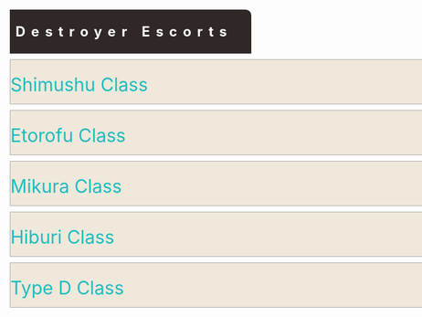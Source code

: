 <div style="width: 80%; background: #2F2827; border-top-right-radius: 10px; margin: 10px; padding: 10px; letter-spacing: 10px;"><font size= 5 color =#FFFFFF>'''Destroyer Escorts'''</font></div>

<div style="background:#EFE8DB;border:#AAAAAA 1px solid;width:790px;margin:10px;border-top-right-radius: 10px;padding: 10px 0px 00px 0px;"><div class="toccolours mw-collapsible mw-collapsed"><font size="6" color="#1DBDC0" >Shimushu Class</font>
<div class="mw-collapsible-content">
{{{!}} style = "width:100%" cellspacing = "1" style = ""
{{!}} align = "center" style="background: #D6C8B8; width: 500px; letter-spacing: 2px;" {{!}}<font size="4">'''Shimushu Kai''' </font><br /><font size="2">''ID 30264'' </font>
{{!}} align = "center" style="background: #D6C8B8; width: 500px; letter-spacing: 2px;" {{!}}<font size="4">'''Shimushu''' </font><br /><font size="2">''ID 33690'' </font>
{{!}} align = "center" style="background: #D6C8B8; width: 500px; letter-spacing: 2px;" {{!}}<font size="4">'''Kunashiri Kai''' </font><br /><font size="2">''ID 30186'' </font>
{{!}} align = "center" style="background: #D6C8B8; width: 500px; letter-spacing: 2px;" {{!}}<font size="4">'''Kunashiri''' </font><br /><font size="2">''ID 33251'' </font>
{{!}}- 
{{!}} style="background: #EFE8DB;" {{!}}{{ShipCardKai|Shimushu/Kai|size=175px|align=center}}
{{!}} style="background: #EFE8DB;" {{!}}{{ShipCardKai|Shimushu|size=175px|align=center}}
{{!}} style="background: #EFE8DB;" {{!}}{{ShipCardKai|Kunashiri/Kai|size=175px|align=center}}
{{!}} style="background: #EFE8DB;" {{!}}{{ShipCardKai|Kunashiri|size=175px|align=center}}
{{!}}-
{{{!}} style = "width:100%" cellspacing = "1" style = ""
{{!}} align = "center" style="background: #D6C8B8; width: 500px; letter-spacing: 2px;" {{!}}<font size="4">'''Hachijou Kai''' </font><br /><font size="2">''ID 45299'' </font>
{{!}} align = "center" style="background: #D6C8B8; width: 500px; letter-spacing: 2px;" {{!}}<font size="4">'''Ishigaki Kai''' </font><br /><font size="2">''ID 45715'' </font>
{{!}} align = "center" style="background: #D6C8B8; width: 500px; letter-spacing: 2px;" {{!}}<font size="4">'''Empty''' </font><br /><font size="2">''Empty'' </font>
{{!}} align = "center" style="background: #D6C8B8; width: 500px; letter-spacing: 2px;" {{!}}<font size="4">'''Empty''' </font><br /><font size="2">''Empty'' </font>
{{!}}- 
{{!}} style="background: #EFE8DB;" style="background: #EFE8DB;" {{!}}{{ShipCardKai|Hachijou/Kai|size=175px|align=center}}
{{!}} style="background: #EFE8DB;" style="background: #EFE8DB;" {{!}}{{ShipCardKai|Ishigaki/Kai|size=175px|align=center}}
{{!}} style="background: #EFE8DB;" {style="background: #EFE8DB;" {{!}}[[File:Empty ship slot.png|175px|center]]
{{!}} style="background: #EFE8DB;" style="background: #EFE8DB;" {{!}}[[File:Empty ship slot.png|175px|center]]
{{!}}}
</div></div></div>

<div style="background:#EFE8DB;border:#AAAAAA 1px solid;width:790px;margin:10px;border-top-right-radius: 10px;padding: 10px 0px 00px 0px;"><div class="toccolours mw-collapsible mw-collapsed"><font size="6" color="#1DBDC0" >Etorofu Class</font>
<div class="mw-collapsible-content">
{{{!}} style = "width:100%" cellspacing = "1" style = ""
{{!}} align = "center" style="background: #D6C8B8; width: 500px; letter-spacing: 2px;" {{!}}<font  size="4">'''Etorofu Kai''' </font><br /><font size="2">''ID 30356'' </font>
{{!}} align = "center" style="background: #D6C8B8; width: 500px; letter-spacing: 2px;" {{!}}<font size="4">'''Etorofu''' </font><br /><font size="2">''ID 35230'' </font>
{{!}} align = "center" style="background: #D6C8B8; width: 500px; letter-spacing: 2px;" {{!}}<font  size="4">'''Matsuwa Kai''' </font><br /><font size="2">''ID 32821'' </font>
{{!}} align = "center" style="background: #D6C8B8; width: 500px; letter-spacing: 2px;" {{!}}<font size="4">'''Matsuwa''' </font><br /><font size="2">''ID 33790'' </font>
{{!}}- 
{{!}} style="background: #EFE8DB;" {{!}}{{ShipCardKai|Etorofu/Kai|size=175px|align=center}}
{{!}} style="background: #EFE8DB;" {{!}}{{ShipCardKai|Etorofu|size=175px|align=center}}
{{!}} style="background: #EFE8DB;" {{!}}{{ShipCardKai|Matsuwa/Kai|size=175px|align=center}}
{{!}} style="background: #EFE8DB;" {{!}}{{ShipCardKai|Matsuwa|size=175px|align=center}}
{{!}}-
{{{!}} style = "width:100%" cellspacing = "1" style = ""
{{!}} align = "center" style="background: #D6C8B8; width: 500px; letter-spacing: 2px;" {{!}}<font size="4">'''Tsushima Kai''' </font><br /><font size="2">''ID 34168'' </font>
{{!}} align = "center" style="background: #D6C8B8; width: 500px; letter-spacing: 2px;" {{!}}<font   size="4">'''Tsushima Kai''' </font><br /><font size="2">''ID 36934'' </font>
{{!}} align = "center" style="background: #D6C8B8; width: 500px; letter-spacing: 2px;" {{!}}<font   size="4">'''Sado Kai''' </font><br /><font size="2">''ID 33870'' </font>
{{!}} align = "center" style="background: #D6C8B8; width: 500px; letter-spacing: 2px;" {{!}}<font  size="4">'''Sado''' </font><br /><font size="2">''ID 38677'' </font>
{{!}}- 
{{!}} style="background: #EFE8DB;" {{!}}{{ShipCardKai|Tsushima/Kai|size=175px|align=center}}
{{!}} style="background: #EFE8DB;" {{!}}{{ShipCardKai|Tsushima|size=175px|align=center}}
{{!}} style="background: #EFE8DB;" {{!}}{{ShipCardKai|Sado/Kai|size=175px|align=center}}
{{!}} style="background: #EFE8DB;" {{!}}{{ShipCardKai|Sado|size=175px|align=center}}
{{!}}-
{{{!}} style = "width:100%" cellspacing = "1" style = ""
{{!}} align = "center" style="background: #D6C8B8; width: 500px; letter-spacing: 2px;" {{!}}<font size="4">'''Hirato Kai''' </font><br /><font size="2">''ID 47996'' </font>
{{!}} align = "center" style="background: #D6C8B8; width: 500px; letter-spacing: 2px;" {{!}}<font   size="4">'''Fukae Kai''' </font><br /><font size="2">''ID 38330'' </font>
{{!}} align = "center" style="background: #D6C8B8; width: 500px; letter-spacing: 2px;" {{!}}<font size="4">'''Fukae''' </font><br /><font size="2">''ID 41830'' </font>
{{!}} align = "center" style="background: #D6C8B8; width: 500px; letter-spacing: 2px;" {{!}}<font size="4">'''Empty''' </font><br /><font size="2">''Empty'' </font>
{{!}}- 
{{!}} style="background: #EFE8DB;" {{!}}{{ShipCardKai|Hirato/Kai|size=175px|align=center}}
{{!}} style="background: #EFE8DB;" {{!}}{{ShipCardKai|Fukae/Kai|size=175px|align=center}}
{{!}} style="background: #EFE8DB;" {{!}}{{ShipCardKai|Fukae|size=175px|align=center}}
{{!}} style="background: #EFE8DB;" {{!}}[[File:Empty ship slot.png|175px|center]]
{{!}}-
{{!}}}
</div></div></div>

<div style="background:#EFE8DB;border:#AAAAAA 1px solid;width:790px;margin:10px;border-top-right-radius: 10px;padding: 10px 0px 00px 0px;"><div class="toccolours mw-collapsible mw-collapsed"><font size="6" color="#1DBDC0" >Mikura Class</font>
<div class="mw-collapsible-content">
{{{!}} style = "width:100%" cellspacing = "1" style = ""
{{!}} align = "center" style="background: #D6C8B8; width: 500px; letter-spacing: 2px;" {{!}}<font  size="4">'''Mikura Kai''' </font><br /><font size="2">''ID 47142'' </font>
{{!}} align = "center" style="background: #D6C8B8; width: 500px; letter-spacing: 2px;" {{!}}<font size="4">'''Mikura''' </font><br /><font size="2">''ID 47652'' </font>
{{!}} align = "center" style="background: #D6C8B8; width: 500px; letter-spacing: 2px;" {{!}}<font size="4">'''Yashiro Kai''' </font><br /><font size="2">''ID 53526'' </font>
{{!}} align = "center" style="background: #D6C8B8; width: 500px; letter-spacing: 2px;" {{!}}<font size="4">'''Empty''' </font><br /><font size="2">''Empty'' </font>
{{!}}- 
{{!}} style="background: #EFE8DB;" {{!}}{{ShipCardKai|Mikura/Kai|size=175px|align=center}}
{{!}} style="background: #EFE8DB;" {{!}}{{ShipCardKai|Mikura|size=175px|align=center}}
{{!}} style="background: #EFE8DB;" {{!}}{{ShipCardKai|Yashiro/Kai|size=175px|align=center}}
{{!}} style="background: #EFE8DB;" {{!}}[[File:Empty ship slot.png|175px|center]]
{{!}}-
{{!}}}
</div></div></div>

<div style="background:#EFE8DB;border:#AAAAAA 1px solid;width:790px;margin:10px;border-top-right-radius: 10px;padding: 10px 0px 00px 0px;"><div class="toccolours mw-collapsible mw-collapsed"><font size="6" color="#1DBDC0" >Hiburi Class</font>
<div class="mw-collapsible-content">
{{{!}} style = "width:100%" cellspacing = "1" style = ""
{{!}} align = "center" style="background: #D6C8B8; width: 500px; letter-spacing: 2px;" {{!}}<font  size="4">'''Hiburi Kai''' </font><br /><font size="2">''ID 35247'' </font>
{{!}} align = "center" style="background: #D6C8B8; width: 500px; letter-spacing: 2px;" {{!}}<font size="4">'''Hiburi''' </font><br /><font size="2">''ID 41458'' </font>
{{!}} align = "center" style="background: #D6C8B8; width: 500px; letter-spacing: 2px;" {{!}}<font  size="4">'''Daitou Kai''' </font><br /><font size="2">''ID 35269'' </font>
{{!}} align = "center" style="background: #D6C8B8; width: 500px; letter-spacing: 2px;" {{!}}<font size="4">'''Daitou''' </font><br /><font size="2">''ID 43342'' </font>
{{!}}- 
{{!}} style="background: #EFE8DB;" {{!}}{{ShipCardKai|Hiburi/Kai|size=175px|align=center}}
{{!}} style="background: #EFE8DB;" {{!}}{{ShipCardKai|Hiburi|size=175px|align=center}}
{{!}} style="background: #EFE8DB;" {{!}}{{ShipCardKai|Daitou/Kai|size=175px|align=center}}
{{!}} style="background: #EFE8DB;" {{!}}{{ShipCardKai|Daitou|size=175px|align=center}}
{{!}}-
{{!}}}
</div></div></div>

<div style="background:#EFE8DB;border:#AAAAAA 1px solid;width:790px;margin:10px;border-top-right-radius: 10px;padding: 10px 0px 00px 0px;"><div class="toccolours mw-collapsible mw-collapsed"><font size="6" color="#1DBDC0" >Type D Class</font>
<div class="mw-collapsible-content">
{{{!}} style = "width:100%" cellspacing = "1" style = ""
{{!}} align = "center" style="background: #D6C8B8; width: 500px; letter-spacing: 2px;" {{!}}<font size="4">'''No.4 Kai''' </font><br /><font size="2">''ID 50123'' </font>
{{!}} align = "center" style="background: #D6C8B8; width: 500px; letter-spacing: 2px;" {{!}}<font size="4">'''No.4''' </font><br /><font size="2">''ID 50400'' </font>
{{!}} align = "center" style="background: #D6C8B8; width: 500px; letter-spacing: 2px;" {{!}}<font size="4">'''Empty''' </font><br /><font size="2">''Empty'' </font>
{{!}} align = "center" style="background: #D6C8B8; width: 500px; letter-spacing: 2px;" {{!}}<font size="4">'''Empty''' </font><br /><font size="2">''Empty'' </font>
{{!}}- 
{{!}} style="background: #EFE8DB;" {{!}}{{ShipCardKai|Kaiboukan No.4/Kai|size=175px|align=center}}
{{!}} style="background: #EFE8DB;" {{!}}{{ShipCardKai|Kaiboukan No.4|size=175px|align=center}}
{{!}} style="background: #EFE8DB;" {{!}}[[File:Empty ship slot.png|175px|center]]
{{!}} style="background: #EFE8DB;" {{!}}[[File:Empty ship slot.png|175px|center]]
{{!}}-
{{!}}}
</div></div></div>
